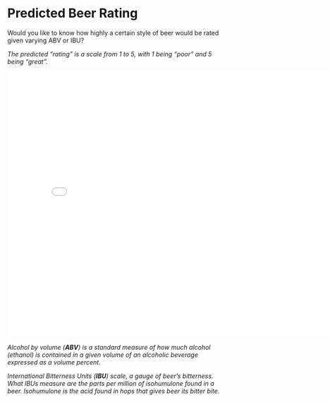 <br>

# Predicted Beer Rating 

Would you like to know how highly a certain style of beer would be rated given
varying ABV or IBU?

*The predicted “rating” is a scale from 1 to 5, with 1 being “poor” and 5 being “great”.*

<iframe src="./Predict Dash/" style="border: 1px solid #FFF; width: 800px; height: 600px">
</iframe>

*Alcohol by volume (**ABV**) is a standard measure of how much alcohol (ethanol) is contained in a given volume of an alcoholic beverage expressed as a volume percent.*


*International Bitterness Units (**IBU**) scale, a gauge of beer's bitterness. What IBUs measure are the parts per million of isohumulone found in a beer. Isohumulone is the acid found in hops that gives beer its bitter bite.*
